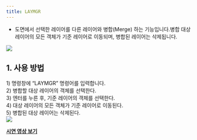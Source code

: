 ```yaml
---
title: LAYMGR
---
```



[image1]: ../../../../../assets/images/commands/laymgr/image1.png
[image2]: ../../../../../assets/images/commands/laymgr/image2.png

* 도면에서 선택한 레이어를 다른 레이어와 병합(Merge) 하는 기능입니다.병합 대상 레이어의 모든 객체가 기준 레이어로 이동되며, 병합된 레이어는 삭제됩니다.

![][image1]

## **1\. 사용 방법**

1\) 명령창에 “LAYMGR” 명령어를 입력합니다.  
2\) 병합할 대상 레이어의 객체를 선택한다.  
3\) 엔터를 누른 후, 기준 레이어의 객체를 선택한다.  
4\) 대상 레이어의 모든 객체가 기준 레이어로 이동된다.  
5\) 병합된 대상 레이어는 삭제된다.  
![][image2]

[**<Icon name="youtube" class="emoji"/> 시연 영상 보기**](https://youtu.be/uDD-FPX4e5A) 